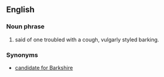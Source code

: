 ==English==
===Noun phrase===
# {{idiom}} {{vulgar}} said of one troubled with a cough, vulgarly styled barking.
===Synonyms===
* [[candidate for Barkshire]]